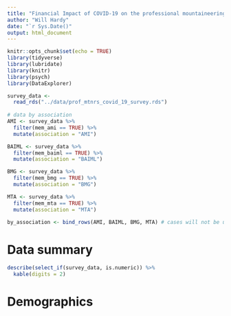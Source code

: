 ```yaml
---
title: "Financial Impact of COVID-19 on the professional mountaineering community"
author: "Will Hardy"
date: "`r Sys.Date()"
output: html_document
---
```


```r
knitr::opts_chunk$set(echo = TRUE)
library(tidyverse)
library(lubridate)
library(knitr)
library(psych)
library(DataExplorer)
```


```r
survey_data <- 
  read_rds("../data/prof_mtnrs_covid_19_survey.rds")
  
# data by association
AMI <- survey_data %>% 
  filter(mem_ami == TRUE) %>% 
  mutate(association = "AMI")

BAIML <- survey_data %>% 
  filter(mem_baiml == TRUE) %>% 
  mutate(association = "BAIML")

BMG <- survey_data %>% 
  filter(mem_bmg == TRUE) %>% 
  mutate(association = "BMG")

MTA <- survey_data %>% 
  filter(mem_mta == TRUE) %>% 
  mutate(association = "MTA")

by_association <- bind_rows(AMI, BAIML, BMG, MTA) # cases will not be unique
```


# Data summary

```r
describe(select_if(survey_data, is.numeric)) %>% 
  kable(digits = 2)

```


# Demographics

```r

```


